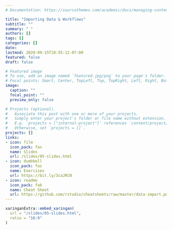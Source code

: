 ```yaml
---
# Documentation: https://sourcethemes.com/academic/docs/managing-content/

title: "Importing Data & Workflows"
subtitle: ""
summary: " "
authors: []
tags: []
categories: []
date:
lastmod: 2020-09-15T10:55:12-07:00
featured: false
draft: false

# Featured image
# To use, add an image named `featured.jpg/png` to your page's folder.
# Focal points: Smart, Center, TopLeft, Top, TopRight, Left, Right, BottomLeft, Bottom, BottomRight.
image:
  caption: ""
  focal_point: ""
  preview_only: false

# Projects (optional).
#   Associate this post with one or more of your projects.
#   Simply enter your project's folder or file name without extension.
#   E.g. `projects = ["internal-project"]` references `content/project/deep-learning/index.md`.
#   Otherwise, set `projects = []`.
projects: []
links:
- icon: film
  icon_pack: fas
  name: Slides
  url: /slides/05-slides.html
- icon: dumbbell
  icon_pack: fas
  name: Exercises
  url: https://bit.ly/3caJRCN
- icon: readme
  icon_pack: fab
  name: Cheat Sheet
  url: https://github.com/rstudio/cheatsheets/raw/master/data-import.pdf
---
```


```r
xaringanExtra::embed_xaringan(
  url = "/slides/05-slides.html",
  ratio = "16:9"
)
```
